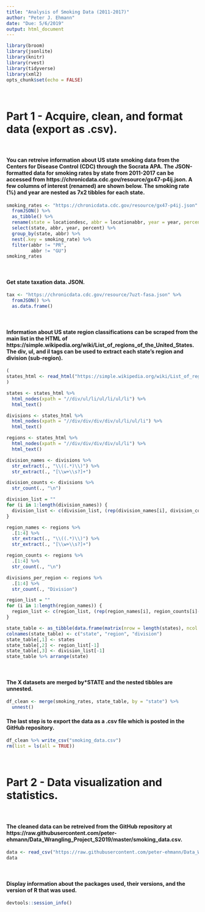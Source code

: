 ```yaml
---
title: "Analysis of Smoking Data (2011-2017)"
author: "Peter J. Ehmann"
date: "Due: 5/6/2019"
output: html_document
---
```


```r
library(broom)
library(jsonlite)
library(knitr)
library(rvest)
library(tidyverse)
library(xml2)
opts_chunk$set(echo = FALSE)
```

<br>

# Part 1 - Acquire, clean, and format data (export as .csv).

<br>

#### You can retreive information about US state smoking data from the Centers for Disease Control (CDC) through the Socrata APA. The JSON-formatted data for smoking rates by state from 2011-2017 can be accessed from https://chronicdata.cdc.gov/resource/gx47-p4ij.json. A few columns of interest (renamed) are shown below. The smoking rate (%) and year are nested as 7x2 tibbles for each state.

```r
smoking_rates <- "https://chronicdata.cdc.gov/resource/gx47-p4ij.json" %>% 
  fromJSON() %>% 
  as_tibble() %>% 
  rename(state = locationdesc, abbr = locationabbr, year = year, percent = data_value) %>% 
  select(state, abbr, year, percent) %>% 
  group_by(state, abbr) %>% 
  nest(.key = smoking_rate) %>% 
  filter(abbr != "PR",
         abbr != "GU")
smoking_rates
```

<br>

#### Get state taxation data. JSON.

```r
tax <- "https://chronicdata.cdc.gov/resource/7uzt-fasa.json" %>% 
  fromJSON() %>% 
  as.data.frame()
```

<br>

#### Information about US state region classifications can be scraped from the main list in the HTML of https://simple.wikipedia.org/wiki/List_of_regions_of_the_United_States. The div, ul, and il tags can be used to extract each state's region and division (sub-region).

```r
(
states_html <- read_html("https://simple.wikipedia.org/wiki/List_of_regions_of_the_United_States")
)

states <- states_html %>% 
  html_nodes(xpath = "//div/ul/li/ul/li/ul/li") %>% 
  html_text()

divisions <- states_html %>% 
  html_nodes(xpath = "//div/div/div/div/ul/li/ul/li") %>% 
  html_text()

regions <- states_html %>% 
  html_nodes(xpath = "//div/div/div/div/ul/li") %>% 
  html_text()
```

```r
division_names <- divisions %>% 
  str_extract(., "\\((.*)\\)") %>% 
  str_extract(., "[\\w+\\s?]+")

division_counts <- divisions %>% 
  str_count(., "\n")

division_list = ""
for (i in 1:length(division_names)) {
  division_list <- c(division_list, (rep(division_names[i], division_counts[i])))
}
```

```r
region_names <- regions %>% 
  .[1:4] %>% 
  str_extract(., "\\((.*)\\)") %>% 
  str_extract(., "[\\w+\\s?]+")

region_counts <- regions %>% 
  .[1:4] %>% 
  str_count(., "\n")

divisions_per_region <- regions %>% 
  .[1:4] %>% 
  str_count(., "Division")

region_list = ""
for (i in 1:length(region_names)) {
  region_list <- c(region_list, (rep(region_names[i], region_counts[i]-divisions_per_region[i])))
}
```

```r
state_table <- as_tibble(data.frame(matrix(nrow = length(states), ncol = 3)))
colnames(state_table) <- c("state", "region", "division")
state_table[,1] <- states
state_table[,2] <- region_list[-1]
state_table[,3] <- division_list[-1]
state_table %>% arrange(state)
```

<br>

#### The X datasets are merged by*STATE and the nested tibbles are unnested.

```r
df_clean <- merge(smoking_rates, state_table, by = "state") %>%
  unnest()
```

#### The last step is to export the data as a .csv file which is posted in the GitHub repository.

```r
df_clean %>% write_csv("smoking_data.csv")
rm(list = ls(all = TRUE))
```

<br>

# Part 2 - Data visualization and statistics.

<br>

#### The cleaned data can be retreived from the GitHub repository at https://raw.githubusercontent.com/peter-ehmann/Data_Wrangling_Project_S2019/master/smoking_data.csv.

```r
data <- read_csv("https://raw.githubusercontent.com/peter-ehmann/Data_Wrangling_Project_S2019/master/smoking_data.csv")
data
```

<br>

#### Display information about the packages used, their versions, and the version of R that was used.

```r
devtools::session_info()
```

